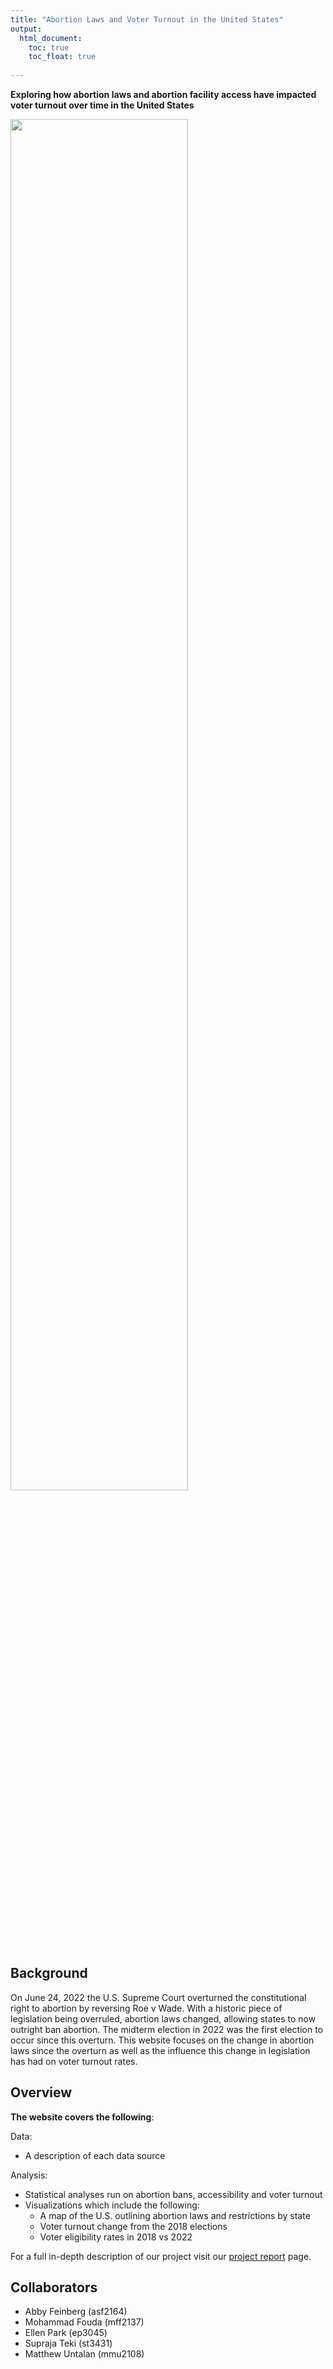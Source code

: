 ```yaml
---
title: "Abortion Laws and Voter Turnout in the United States"
output: 
  html_document:
    toc: true
    toc_float: true
    
---
```


**Exploring how abortion laws and abortion facility access have impacted voter turnout over time in the United States** 


<img src="images/home_page.jpg" style="width:75%">




## Background 

On June 24, 2022 the U.S. Supreme Court overturned the constitutional right to abortion by reversing Roe v Wade. With a historic piece of legislation being overruled, abortion laws changed, allowing states to now outright ban abortion. The midterm election in 2022 was the first election to occur since this overturn. This website focuses on the change in abortion laws since the overturn as well as the influence this change in legislation has had on voter turnout rates. 

## Overview 

**The website covers the following**:  

Data: 

- A description of each data source


Analysis: 

- Statistical analyses run on abortion bans, accessibility and voter turnout 
- Visualizations which include the following:  
    - A map of the U.S. outlining abortion laws and restrictions by state 
    - Voter turnout change from the 2018 elections 
    - Voter eligibility rates in 2018 vs 2022 

For a full in-depth description of our project visit our [project report](report.html) page. 

## Collaborators

- Abby Feinberg (asf2164)
- Mohammad Fouda (mff2137)
- Ellen Park (ep3045)
- Supraja Teki (st3431)
- Matthew Untalan (mmu2108)





